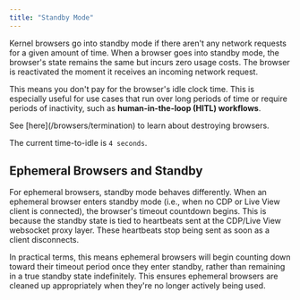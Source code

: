 ```yaml
---
title: "Standby Mode"
---
```


Kernel browsers go into standby mode if there aren't any network requests for a given amount of time. When a browser goes into standby mode, the browser's state remains the same but incurs zero usage costs. The browser is reactivated the moment it receives an incoming network request.

This means you don't pay for the browser's idle clock time. This is especially useful for use cases that run over long periods of time or require periods of inactivity, such as **human-in-the-loop (HITL) workflows**.

<Info>
    See [here](/browsers/termination) to learn about destroying browsers.
</Info>

The current time-to-idle is `4 seconds`.

## Ephemeral Browsers and Standby

For ephemeral browsers, standby mode behaves differently. When an ephemeral browser enters standby mode (i.e., when no CDP or Live View client is connected), the browser's timeout countdown begins. This is because the standby state is tied to heartbeats sent at the CDP/Live View websocket proxy layer. These heartbeats stop being sent as soon as a client disconnects.

In practical terms, this means ephemeral browsers will begin counting down toward their timeout period once they enter standby, rather than remaining in a true standby state indefinitely. This ensures ephemeral browsers are cleaned up appropriately when they're no longer actively being used.
